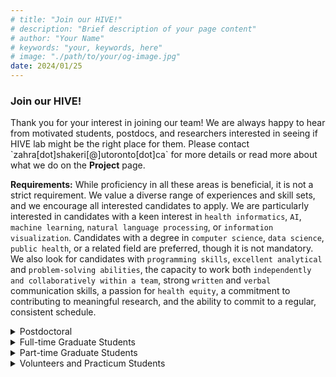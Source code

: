 ```yaml
---
# title: "Join our HIVE!"
# description: "Brief description of your page content"
# author: "Your Name"
# keywords: "your, keywords, here"
# image: "./path/to/your/og-image.jpg"
date: 2024/01/25
---
```

<h3 className="text-gray-800 text-3xl font-semibold sm:text-4xl">
            Join our HIVE!
          </h3>
Thank you for your interest in joining our team! We are always happy to hear from motivated students, postdocs, and researchers interested in seeing if HIVE lab might be the right place for them. Please contact `zahra[dot]shakeri[@]utoronto[dot]ca` for more details or read more about what we do on the <b>Project</b> page.


<b>Requirements:</b> While proficiency in all these areas is beneficial, it is not a strict requirement. We value a diverse range of experiences and skill sets, and we encourage all interested candidates to apply. We are particularly interested in candidates with a keen interest in `health informatics`, `AI`, `machine learning`, `natural language processing`, or `information visualization`. Candidates with a degree in `computer science`, `data science`, `public health`, or a related field are preferred, though it is not mandatory. We also look for candidates with `programming skills`, `excellent analytical` and `problem-solving abilities`, the capacity to work both `independently and collaboratively within a team`, strong `written` and `verbal` communication skills, a passion for `health equity`, a commitment to contributing to meaningful research, and the ability to commit to a regular, consistent schedule.




<details className="border border-gray-300 rounded-lg mt-4 p-4">
  <summary><span className="font-bold text-[#243751]">Postdoctoral</span></summary>

If you are interested in pursuing a postdoctoral position with our lab and meet the general requirements, we will need to collaborate on securing funding through postdoctoral scholarships, unless a funded position is announced through a special hiring call. In the absence of such a call, please consider planning for available funding opportunities. If your application is successful, we would be delighted to welcome you to our team. Ensure you are aware of both internal and external deadlines for each opportunity and communicate your plans with me at least three months prior to the deadline.

- [Banting Postdoctoral Fellowships Program](https://www.sgs.utoronto.ca/awards/banting-postdoctoral-fellowships-program/)
- [Provost's Postdoctoral Fellowship Program​](https://www.sgs.utoronto.ca/awards/provosts-postdoctoral-fellowship-program/)
- [Schmidt Science Fellows Award](https://www.sgs.utoronto.ca/awards/schmidt-science-fellows-award/)
- [Data Sciences Institute Postdoctoral Fellowship](https://datasciences.utoronto.ca/postdoctoral-fellowship/)
- [Vector Institute Postdoctoral Scholarship](https://vectorinstitute.ai/programs/vector-postdoctoral-fellows/)
- [China Scholarship Council](https://www.sgs.utoronto.ca/awards/schmidt-science-fellows-award/) 
</details>

<details className="border border-gray-300 rounded-lg mt-4 p-4">
  <summary><span className="font-bold text-[#243751]">Full-time Graduate Students</span></summary>

Thank you for your interest in HIVE Lab. Please note that we are not accepting applications for new MSc or PhD students for Fall 2025. However, we encourage you to stay updated as we may introduce new graduate positions for Fall 2026. We look forward to connecting with you and learning more about your interests in the future. Thank you for considering us in your academic journey!

</details>


<details className="border border-gray-300 rounded-lg mt-4 p-4">
  <summary><span className="font-bold text-[#243751]">Part-time Graduate Students</span></summary>

For part-time candidates, we are exclusively accepting applications for our self-funded MSc programs. We welcome applicants from diverse backgrounds, including clinical, epidemiology, and computer science, who are interested in applying novel data science techniques in their fields. `Positions for part-time MSc students are available for Fall 2025`.
</details>


<details className="border border-gray-300 rounded-lg mt-4 p-4">
  <summary><span className="font-bold text-[#243751]"> Volunteers and Practicum Students </span></summary>

Thank you for your interest in our Winter 2025 positions. At this time, we do not have any openings for the winter term. However, we encourage those interested in volunteer Research Assistant or internship opportunities to consider applying for the Spring 2025 term. Please feel free to reach out after mid-April. Thank you again for your interest, and we hope to potentially collaborate in the future.
</details>
